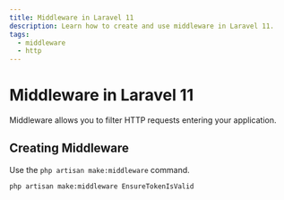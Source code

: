 ```yaml
---
title: Middleware in Laravel 11
description: Learn how to create and use middleware in Laravel 11.
tags:
  - middleware
  - http
---
```


# Middleware in Laravel 11

Middleware allows you to filter HTTP requests entering your application.

## Creating Middleware

Use the `php artisan make:middleware` command.

```bash
php artisan make:middleware EnsureTokenIsValid